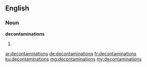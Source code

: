==English==

===Noun===
'''decontaminations'''

# {{plural of|decontamination}}

[[ar:decontaminations]]
[[de:decontaminations]]
[[fr:decontaminations]]
[[ku:decontaminations]]
[[mg:decontaminations]]
[[my:decontaminations]]